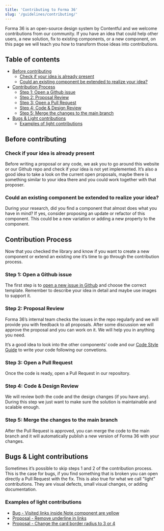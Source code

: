 ```yaml
---
title: 'Contributing to Forma 36'
slug: '/guidelines/contributing/'
---
```


Forma 36 is an open-source design system by Contentful and we welcome contributions from our community.
If you have an idea that could help other users, a new solution, fix to existing components, or a new component, on this page we will teach you how to transform those ideas into contributions.

## Table of contents

- [Before contributing](#before-contributing)
  - [Check if your idea is already present](#check-if-your-idea-is-already-present)
  - [Could an existing component be extended to realize your idea?](#could-an-existing-component-be-extended-to-realize-your-idea)
- [Contribution Process](#contribution-process)
  - [Step 1: Open a Github issue](#step-1-open-a-github-issue)
  - [Step 2: Proposal Review](#step-2-proposal-review)
  - [Step 3: Open a Pull Request](#step-3-open-a-pull-request)
  - [Step 4: Code & Design Review](#step-4-code--design-review)
  - [Step 5: Merge the changes to the main branch](#step-5-merge-the-changes-to-the-main-branch)
- [Bugs & Light contributions](#bugs--light-contributions)
  - [Examples of light contributions](#examples-of-light-contributions)

## Before contributing

### Check if your idea is already present

Before writing a proposal or any code, we ask you to go around this website or our Github repo and
check if your idea is not yet implemented.
It’s also a good idea to take a look on the current open proposals,
maybe there is something similar to your idea there and you could work together with that proposer.

### Could an existing component be extended to realize your idea?

During your research, did you find a component that almost does what you have in mind?
If yes, consider proposing an update or refactor of this component. This could be a new variation or adding a new property to the component.

## Contribution Process

Now that you checked the library and know if you want to create a new component
or extend an existing one it’s time to go through the contribution process.

### Step 1: Open a Github issue

The first step is to [open a new issue in Github](https://github.com/contentful/forma-36/issues/new/choose) and choose the correct template.
Remember to describe your idea in detail and maybe use images to support it.

### Step 2: Proposal Review

Forma 36’s internal team checks the issues in the repo regularly and we will provide you with feedback to all proposals.
After some discussion we will approve the proposal and you can work on it. We will help you in anything you need.

It’s a good idea to look into the other components’ code
and our [Code Style Guide](https://github.com/contentful/forma-36/blob/forma-v4/docs/code-style-guide.md) to write your code following our convetions.

### Step 3: Open a Pull Request

Once the code is ready, open a Pull Request in our repository.

### Step 4: Code & Design Review

We will review both the code and the design changes (if you have any).
During this step we just want to make sure the solution is maintainable and scalable enough.

### Step 5: Merge the changes to the main branch

After the Pull Request is approved, you can merge the code to the main branch
and it will automatically publish a new version of Forma 36 with your changes.

## Bugs & Light contributions

Sometimes it’s possible to skip steps 1 and 2 of the contribution process.
This is the case for bugs, if you find something that is broken you can open directly a Pull Request with the fix.
This is also true for what we call "light" contributions. They are visual defects, small visual changes, or adding documentation.

### Examples of light contributions

- [Bug - Visited links inside Note component are yellow](https://github.com/contentful/forma-36/issues/866)
- [Proposal - Remove underline in links](https://github.com/contentful/forma-36/issues/627)
- [Proposal - Change the card border radius to 3 or 4](https://github.com/contentful/forma-36/issues/556)
